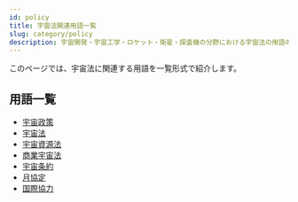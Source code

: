 ```yaml
---
id: policy
title: 宇宙法関連用語一覧
slug: category/policy
description: 宇宙開発・宇宙工学・ロケット・衛星・探査機の分野における宇宙法の用語の一覧です．意味・定義・概要・説明ページへと移ることができます．
---
```



<Head>
  <script type="application/ld+json">
    {`{
      "@context": "https://schema.org",
      "@type": "DefinedTerm",
      "name": "宇宙法関連用語一覧",
      "inDefinedTermSet": "https://www.space-portal.org",
      "termCode": "category/policy",
      "description": "宇宙開発・宇宙工学・ロケット・衛星・探査機の分野における宇宙法用語の一覧です．意味・定義・概要・説明ページへと移ることができます．",
      "url": "https://www.space-portal.org/docs/category/policy"
    }`}
  </script>
</Head>

このページでは、宇宙法に関連する用語を一覧形式で紹介します。

## 用語一覧

- [宇宙政策](/policy/space-policy)
- [宇宙法](/policy/space-law)
- [宇宙資源法](/policy/space-resources-law)
- [商業宇宙法](/policy/commercial-space-law)
- [宇宙条約](/policy/outer-space-treaty)
- [月協定](/policy/moon-agreement)
- [国際協力](/policy/international-cooperation)
